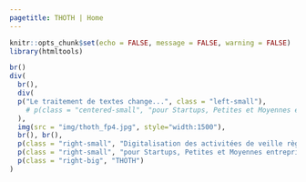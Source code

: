 ```yaml
---
pagetitle: THOTH | Home
---
```


```r
knitr::opts_chunk$set(echo = FALSE, message = FALSE, warning = FALSE)
library(htmltools)
```

```r
br()
div(
  br(),
  div(
  p("Le traitement de textes change...", class = "left-small"),
    # p(class = "centered-small", "pour Startups, Petites et Moyennes entreprises"),
  ),
  img(src = "img/thoth_fp4.jpg", style="width:1500"),
  br(), br(),
  p(class = "right-small", "Digitalisation des activitées de veille règlementaire et propriété intelectuelle"),
  p(class = "right-small", "pour Startups, Petites et Moyennes entreprises"),
  p(class = "right-big", "THOTH")
)
```

